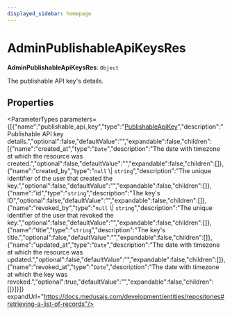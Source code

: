 ```yaml
---
displayed_sidebar: homepage
---
```



# AdminPublishableApiKeysRes

 **AdminPublishableApiKeysRes**: `Object`

The publishable API key's details.

## Properties

<ParameterTypes parameters={[{"name":"publishable_api_key","type":"[PublishableApiKey](../../entities/classes/entities.PublishableApiKey.mdx)","description":"Publishable API key details.","optional":false,"defaultValue":"","expandable":false,"children":[{"name":"created_at","type":"`Date`","description":"The date with timezone at which the resource was created.","optional":false,"defaultValue":"","expandable":false,"children":[]},{"name":"created_by","type":"`null` \\| `string`","description":"The unique identifier of the user that created the key.","optional":false,"defaultValue":"","expandable":false,"children":[]},{"name":"id","type":"`string`","description":"The key's ID","optional":false,"defaultValue":"","expandable":false,"children":[]},{"name":"revoked_by","type":"`null` \\| `string`","description":"The unique identifier of the user that revoked the key.","optional":false,"defaultValue":"","expandable":false,"children":[]},{"name":"title","type":"`string`","description":"The key's title.","optional":false,"defaultValue":"","expandable":false,"children":[]},{"name":"updated_at","type":"`Date`","description":"The date with timezone at which the resource was updated.","optional":false,"defaultValue":"","expandable":false,"children":[]},{"name":"revoked_at","type":"`Date`","description":"The date with timezone at which the key was revoked.","optional":true,"defaultValue":"","expandable":false,"children":[]}]}]} expandUrl="https://docs.medusajs.com/development/entities/repositories#retrieving-a-list-of-records"/>
